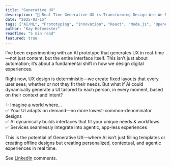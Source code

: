 ```yaml
---
title: "Generative UX"
description: "🚀 Real-Time Generative UX is Transforming Design—Are We Ready?"
date: "2025-03-15"
tags: ["AI/ML", "Prototyping", "Innovation", "React", "Node.js", "OpenAI APIs"]
author: "Kay Hofmeester"
readTime: "5 min read"
featured: true
---
```


I’ve been experimenting with an AI prototype that generates UX in real-time—not just content, but the entire interface itself. This isn’t just about automation; it’s about a fundamental shift in how we design digital experiences.

Right now, UX design is deterministic—we create fixed layouts that every user sees, whether or not they fit their needs. But what if AI could dynamically generate a UI tailored to each person, in every moment, based on their context and intent?

✨ Imagine a world where…  
✅ Your UI adapts on demand—no more lowest-common-denominator designs  
✅ AI dynamically builds interfaces that fit your unique needs & workflows  
✅ Services seamlessly integrate into agentic, app-less experiences

This is the potential of Generative UX—where AI isn’t just filling templates or creating offline designs but creating personalized, contextual, and agentic experiences in real time.

See [LinkedIn](https://www.linkedin.com/posts/kayhofmeester_generative-ux-activity-7307886822385192960-D7DO?utm_source=share&utm_medium=member_desktop&rcm=ACoAAAAYYQYBmaVf-bEZu8panET3a-P1pxmsqEE) comments.

<SimplePDFViewer 
  src="/pdfs/BlogGenAI_talk_LinkedIn.pdf" 
  width="1" 
  height="470px" 
/>